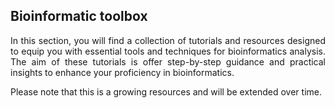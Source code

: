 <div style="text-align: justify">

## Bioinformatic toolbox

In this section, you will find a collection of tutorials and resources designed to equip you with essential tools and techniques for bioinformatics analysis. The aim of these tutorials is offer step-by-step guidance and practical insights to enhance your proficiency in bioinformatics. 

Please note that this is a growing resources and will be extended over time.
